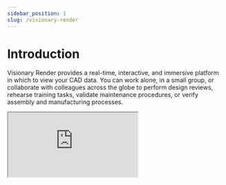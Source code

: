 ```yaml
---
sidebar_position: 1
slug: /visionary-render
---
```


# Introduction

Visionary Render provides a real-time, interactive, and immersive platform in which to view your CAD data. You can work alone, in a small group, or collaborate with colleagues across the globe to perform design reviews, rehearse training tasks, validate maintenance procedures, or verify assembly and manufacturing processes.

<iframe src="https://www.youtube-nocookie.com/embed/kAa8NgO8jwg" allow="clipboard-write; fullscreen" title="Visionary Render : A Virtalis Software" loading="lazy"/>

## Key Features

- Create simulations using animations, Lua scripts, and collision detection.
- Import large CAD datasets, whilst preserving hierarchy, naming, and metadata where possible.
- Interact with your data on consumer HMD's such as the Oculus Rift and HTC Vive, plus numerous other tracking systems and input devices.
- Run complex models and simulations across a cluster of machines for improved performance.
- Enhance the visual appearance of your data through rendering effects such as ambient occlusion and high dynamic range imaging.

:::note
This manual is aimed at a general audience and requires no prior knowledge. To learn about writing scripts and code, see the [Visionary Render Programming Guide](../visionary-render-programming).
:::
